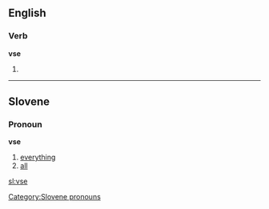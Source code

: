 ==English==

===Verb===
'''vse'''

# {{obsolete spelling of|use}}

----
==Slovene==

===Pronoun===
'''vse'''

# [[everything]]
# [[all]]

[[Category:Slovene pronouns]]

[[sl:vse]]